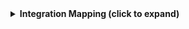 <details>

<summary><b>Integration Mapping (click to expand)</b></summary>

```yaml showLineNumbers
createMissingRelatedEntities: true
deleteDependentEntities: true
resources:
  - kind: project
    selector:
      query: 'true'
    port:
      entity:
        mappings:
          blueprint: '"checkmarxProject"'
          identifier: .id
          title: .name
          properties:
            name: .name
            createdAt: .createdAt
            updatedAt: .updatedAt
            tags: (.tags // {})
            repoUrl: .repoUrl
            mainBranch: .mainBranch
            origin: .origin
            criticality: .criticality

  - kind: scan
    selector:
      query: 'true'
    port:
      entity:
        mappings:
          blueprint: '"checkmarxScan"'
          identifier: .id
          title: '(.projectId + "-" + .id)'
          properties:
            status: .status
            branch: .branch
            createdAt: .createdAt
            updatedAt: .updatedAt
            projectId: .projectId
            userAgent: .userAgent
            configs: (.configs // {})
            statusDetails: (.statusDetails // [])
          relations:
            project: .projectId

  - kind: apisec
    selector:
      query: 'true'
    port:
      entity:
        mappings:
          identifier: .risk_id
          title: .name
          blueprint: '"checkmarxApiSec"'
          properties:
            riskId: .risk_id
            apiId: .api_id
            severity: (.severity // empty)
            name: .name
            status: .status
            httpMethod: .http_method
            url: .url
            origin: .origin
            documented: .documented
            authenticated: .authenticated
            discoveryDate: .discovery_date
            scanId: .scan_id
            sastRiskId: (.sast_risk_id // empty)
            projectId: .project_id
            state: .state
        relations:
          scan: .scan_id
```

</details>
